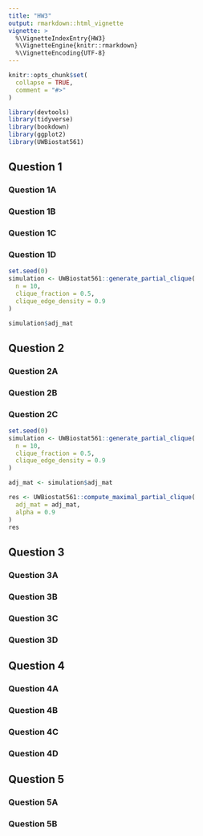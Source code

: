 ```yaml
---
title: "HW3"
output: rmarkdown::html_vignette
vignette: >
  %\VignetteIndexEntry{HW3}
  %\VignetteEngine{knitr::rmarkdown}
  %\VignetteEncoding{UTF-8}
---
```


```r
knitr::opts_chunk$set(
  collapse = TRUE,
  comment = "#>"
)
```

```r
library(devtools)
library(tidyverse)
library(bookdown)
library(ggplot2)
library(UWBiostat561)
```

## Question 1 

### Question 1A

### Question 1B

### Question 1C

### Question 1D

```r
set.seed(0)
simulation <- UWBiostat561::generate_partial_clique(
  n = 10,
  clique_fraction = 0.5,
  clique_edge_density = 0.9
)

simulation$adj_mat
```


## Question 2

### Question 2A

### Question 2B

### Question 2C

```r
set.seed(0)
simulation <- UWBiostat561::generate_partial_clique(
  n = 10,
  clique_fraction = 0.5,
  clique_edge_density = 0.9
)

adj_mat <- simulation$adj_mat

res <- UWBiostat561::compute_maximal_partial_clique(
  adj_mat = adj_mat,
  alpha = 0.9
)
res
```

## Question 3

### Question 3A

### Question 3B

### Question 3C

### Question 3D

## Question 4

### Question 4A

### Question 4B

### Question 4C

### Question 4D

## Question 5

### Question 5A

### Question 5B
